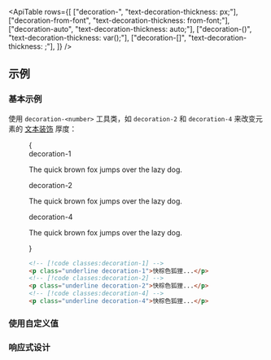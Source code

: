 

<ApiTable
  rows={[
    ["decoration-<number>", "text-decoration-thickness: <number>px;"],
    ["decoration-from-font", "text-decoration-thickness: from-font;"],
    ["decoration-auto", "text-decoration-thickness: auto;"],
    ["decoration-(<custom-property>)", "text-decoration-thickness: var(<custom-property>);"],
    ["decoration-[<value>]", "text-decoration-thickness: <value>;"],
  ]}
/>

## 示例

### 基本示例

使用 `decoration-<number>` 工具类，如 `decoration-2` 和 `decoration-4` 来改变元素的 [文本装饰](/docs/text-decoration-line) 厚度：

<Figure>

<Example>
  {
    <div className="flex flex-col gap-8 text-gray-900 dark:text-gray-200">
      <div>
        <div className="mb-3 font-mono text-xs font-medium text-gray-500 dark:text-gray-400">decoration-1</div>
        <p className="text-lg font-medium underline decoration-1">The quick brown fox jumps over the lazy dog.</p>
      </div>
      <div>
        <div className="mb-3 font-mono text-xs font-medium text-gray-500 dark:text-gray-400">decoration-2</div>
        <p className="text-lg font-medium underline decoration-2">The quick brown fox jumps over the lazy dog.</p>
      </div>
      <div>
        <div className="mb-3 font-mono text-xs font-medium text-gray-500 dark:text-gray-400">decoration-4</div>
        <p className="text-lg font-medium underline decoration-4">The quick brown fox jumps over the lazy dog.</p>
      </div>
    </div>
  }
</Example>

```html
<!-- [!code classes:decoration-1] -->
<p class="underline decoration-1">快棕色狐狸...</p>
<!-- [!code classes:decoration-2] -->
<p class="underline decoration-2">快棕色狐狸...</p>
<!-- [!code classes:decoration-4] -->
<p class="underline decoration-4">快棕色狐狸...</p>
```

</Figure>

### 使用自定义值

<UsingACustomValue
  element="p"
  utility="decoration"
  name="文本装饰厚度"
  value="0.25rem"
  variable="decoration-thickness"
/>

### 响应式设计

<ResponsiveDesign
  element="p"
  property="text-decoration-thickness"
  defaultClass="underline"
  featuredClass="decoration-4"
/>
